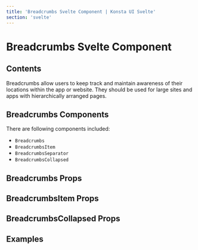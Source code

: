```yaml
---
title: 'Breadcrumbs Svelte Component | Konsta UI Svelte'
section: 'svelte'
---
```



# Breadcrumbs Svelte Component

## Contents

Breadcrumbs allow users to keep track and maintain awareness of their
locations within the app or website. They should be used for large sites
and apps with hierarchically arranged pages.

## Breadcrumbs Components

There are following components included:

- `Breadcrumbs`
- `BreadcrumbsItem`
- `BreadcrumbsSeparator`
- `BreadcrumbsCollapsed`

## Breadcrumbs Props

<BreadcrumbsProps />

## BreadcrumbsItem Props

<BreadcrumbsItemProps />

## BreadcrumbsCollapsed Props

<BreadcrumbsCollapsedProps />

## Examples

<BreadcrumbsExample />
